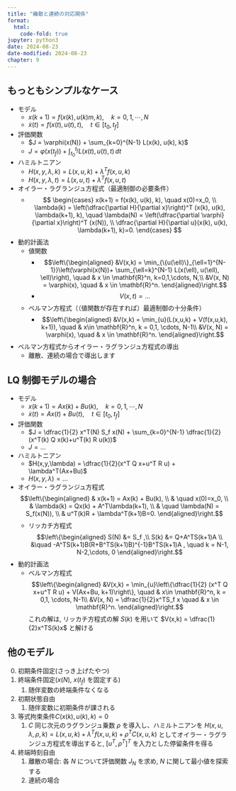 ```yaml
---
title: "離散と連続の対応関係"
format:
  html:
    code-fold: true
jupyter: python3
date: 2024-08-23
date-modified: 2024-08-23
chapter: 9
---
```


## もっともシンプルなケース

* モデル
    * $x(k+1) = f(x(k), u(k)m ,k), \quad k=0,1,\cdots, N$
    * $\dot{x}(t) = f(x(t), u(t), t), \quad t\in [t_0, t_f]$
* 評価関数
    * $J = \varphi(x(N)) + \sum_{k=0}^{N-1} L(x(k), u(k), k)$
    * $J = \varphi(x(t_f)) + \int_{t_0}^{t_f} L(x(t), u(t), t)\, dt$
* ハミルトニアン
    * $H(x,y,\lambda,k) = L(x,u,k)+\lambda^T f(x,u,k)$
    * $H(x,y,\lambda,t) = L(x,u,t)+\lambda^T f(x,u,t)$
* オイラー・ラグランジュ方程式（最適制御の必要条件）
    * 
    $$
    \begin{cases}
    x(k+1) = f(x(k), u(k), k),
    \quad x(0)=x_0, \\
    \lambda(k) = \left(\dfrac{\partial H}{\partial x}\right)^T (x(k), u(k), \lambda(k+1), k), 
    \quad \lambda(N) =  \left(\dfrac{\partial \varphi}{\partial x}\right)^T (x(N)), \\
    \dfrac{\partial H}{\partial u}(x(k), u(k), \lambda(k+1), k)=0.
    \end{cases}
    $$

* 動的計画法
    * 値関数
      * 
      $$\left\{\begin{aligned}
      &V(x,k) = \min_{\{u(\ell)\}_{\ell=1}^{N-1}}\left(\varphi(x(N))+ \sum_{\ell=k}^{N-1} L(x(\ell), u(\ell), \ell)\right), \quad & x \in \mathbf{R}^n, k=0,1,\cdots, N,\\
      &V(x, N) = \varphi(x), \quad & x \in \mathbf{R}^n.
      \end{aligned}\right.$$
      * 
      $$
      V(x,t) = ...
      $$
    * ベルマン方程式（（値関数が存在すれば）最適制御の十分条件）
      * 
      $$\left\{\begin{aligned}
      &V(x,k) = \min_{u}(L(x,u,k) + V(f(x,u,k), k+1)), \quad & x\in \mathbf{R}^n, k = 0,1, \cdots, N-1\\
      &V(x, N) = \varphi(x), \quad & x \in \mathbf{R}^n.
      \end{aligned}\right.$$
* ベルマン方程式からオイラー・ラグランジュ方程式の導出
  * 離散、連続の場合で導出します

## LQ 制御モデルの場合

* モデル
    * $x(k+1) = Ax(k) + Bu(k), \quad k=0,1,\cdots, N$
    * $\dot{x}(t) = Ax(t) + Bu(t), \quad t\in [t_0, t_f]$
* 評価関数
    * $J = \dfrac{1}{2} x^T(N) S_f x(N) + \sum_{k=0}^{N-1} \dfrac{1}{2}(x^T(k) Q x(k)+u^T(k) R u(k))$
    * $J = ...$
* ハミルトニアン
    * $H(x,y,\lambda) = \dfrac{1}{2}(x^T Q x+u^T R u) + \lambda^T(Ax+Bu)$
    * $H(x,y,\lambda) = ...$
* オイラー・ラグランジュ方程式
    $$\left\{\begin{aligned}
    & x(k+1) = Ax(k) + Bu(k),
    \\ & \quad x(0)=x_0, \\
    & \lambda(k) = Qx(k) + A^T\lambda(k+1), 
    \\ & \quad \lambda(N) =  S_f(x(N)), \\
    & u^T(k)R + \lambda^T(k+1)B=0.
    \end{aligned}\right.$$
    * リッカチ方程式
        $$\left\{\begin{aligned}
        S(N) &= S_f ,\\
        S(k) &= Q+A^TS(k+1)A \\
        &\quad -A^TS(k+1)B(R+B^TS(k+1)B)^{-1}B^TS(k+1)A ,
         \quad k = N-1, N-2,\cdots, 0
        \end{aligned}\right.$$
* 動的計画法
    * ベルマン方程式
      $$\left\{\begin{aligned}
      &V(x,k) = \min_{u}\left\{\dfrac{1}{2} (x^T Q x+u^T R u)  + V(Ax+Bu, k+1)\right\}, \quad & x\in \mathbf{R}^n, k = 0,1, \cdots, N-1\\
      &V(x, N) = \dfrac{1}{2}x^TS_f x \quad & x \in \mathbf{R}^n.
      \end{aligned}\right.$$
      これの解は, リッカチ方程式の解 $S(k)$ を用いて $V(x,k) = \dfrac{1}{2}x^TS(k)x$ と解ける

## 他のモデル

0. 初期条件固定(さっき上げたやつ)
1. 終端条件固定($x(N)$, $x(t_f)$ を固定する)
    1. 随伴変数の終端条件なくなる
1. 初期状態自由
    1. 随伴変数に初期条件が課される
1. 等式拘束条件$C(x(k), u(k), k)=0$
    1. $C$ 同じ次元のラグランジュ乗数 $\rho$ を導入し、ハミルトニアンを $H(x,u,\lambda, \rho,k) = L(x,u,k) + \lambda^T f(x,u,k) + \rho^TC(x,u,k)$ としてオイラー・ラグランジュ方程式を導出すると, $[u^T, \rho^T]^T$ を入力とした停留条件を得る
1. 終端時刻自由
    1. 離散の場合: 各 $N$ について評価関数 $J_N$ を求め, $N$ に関して最小値を探索する
    1. 連続の場合
